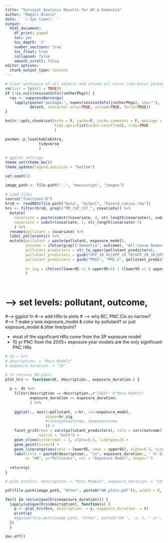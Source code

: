 ```yaml
---
title: "Survival Analysis Results for AP & Dementia"
author: "Magali Blanco"
date: ' `r Sys.time()` '
output:
  html_document:
    df_print: paged
    toc: yes
    toc_depth: '3'
    number_sections: true
    toc_float: true
    collapsed: false
    smooth_scroll: false
editor_options: 
  chunk_output_type: console
---
```


```r
# Clear workspace of all objects and unload all extra (non-base) packages
rm(list = ls(all = TRUE))
if (!is.null(sessionInfo()$otherPkgs)) {
  res <- suppressWarnings(
    lapply(paste('package:', names(sessionInfo()$otherPkgs), sep=""),
           detach, character.only=TRUE, unload=TRUE, force=TRUE))
}

knitr::opts_chunk$set(echo = F, cache=F, cache.comments = F, message = F, warning = F, 
                      tidy.opts=list(width.cutoff=60), tidy=TRUE 
                      )  

pacman::p_load(kableExtra, 
               tidyverse
               )    
 
# ggplot settings
theme_set(theme_bw())
theme_update(legend.position = "bottom")

set.seed(1)

image_path <- file.path("..", "manuscript", "images")
 
# Load files 
source("functions.R")
hrs0 <- readRDS(file.path("Data", "Output", "hazard_ratios.rda"))
hrs <- filter(hrs0, grepl("MM_|SP_|ST_", covariate)) %>%
  mutate( 
    covariate = paste(substr(covariate, 4, str_length(covariate)), substr(covariate, 1, 2), sep = "_"),
    covariate = substr(covariate, 1, str_length(covariate)-3)
    ) %>% 
  rename(pollutant = covariate) %>% 
  label_pollutants() %>%
  mutate(pollutant = paste(pollutant, exposure_model),
         outcome = ifelse(grepl("dementia", outcome), "All-Cause Dementia", "Alzheimer's Disease"),
         pollutant_predictors = str_to_upper(pollutant_predictors),
         pollutant_predictors = gsub("UFP_10_42|UFP_10_70|UFP_20_1K|UFP_36_1K", "PNC", pollutant_predictors),
         pollutant_predictors = gsub("PM25", "PM2.5", pollutant_predictors),
         
         hr_sig = ifelse((lower95 <1 & upper95<1) | (lower95 >1 & upper95>1), "Significant", "Non-Significant" )
         )

         
```

# --> set levels: pollutant, outcome, 

#--> ggplot fn 
#--> add HRs to plots 
# --> why BC, PNC CIs so narrow?  
#--> ? make y axis exposure_model & color by pollutant? or just exposure_model & jitter line/point?

* most of the significant HRs come from the SP exposure model
* 10 yr PNC from the 2005+ exposure year models are the only significant PNC HRs   

```r
# dt = hrs
# description. = "Main Models"
# exposure_duration. = "10"

# fn returns HR plots
plot_hrs <- function(dt, description., exposure_duration.) {
  
  p <- dt %>%
    filter(description == description.,#"2005+" #"Main Models"
           exposure_duration == exposure_duration.
           ) %>%  
    
    ggplot(., aes(y=pollutant, x=hr, col=exposure_model, 
                  shape=hr_sig
                  #linetype=outcome, shape=outcome 
                  )) + 
    facet_grid(rows = vars(pollutant_predictors), cols = vars(outcome), space="free", scales="free_y", 
               switch = "both") + 
    geom_vline(xintercept = 1, alpha=0.5, linetype=2) + 
    geom_point(size=2) +
    geom_linerange(aes(xmin = lower95, xmax = upper95), alpha=0.5, size=1) + 
    labs(title = paste0(description., "\n", exposure_duration., " Yr Exposure" ), 
         x= "HR", y="Pollutant", col = "Exposure Model", shape="")
  
  return(p)
}

# plot_hrs(hrs, description. = "Main Models", exposure_duration. = "10")

```


```r
pdf(file.path(image_path, "Other", paste0("HR_plots.pdf")), width = 8, height = 10)

for(t in rev(unique(hrs$exposure_duration))) {
  lapply(unique(hrs$description), function(x) {
    p <- plot_hrs(hrs, description. = x, exposure_duration. = t)
    print(p)
    #ggsave(file.path(image_path, "Other", paste0("HR ",  x, t, " yr", ".png")), width = 8, height = 10)
  })
  }

dev.off()




  


```



